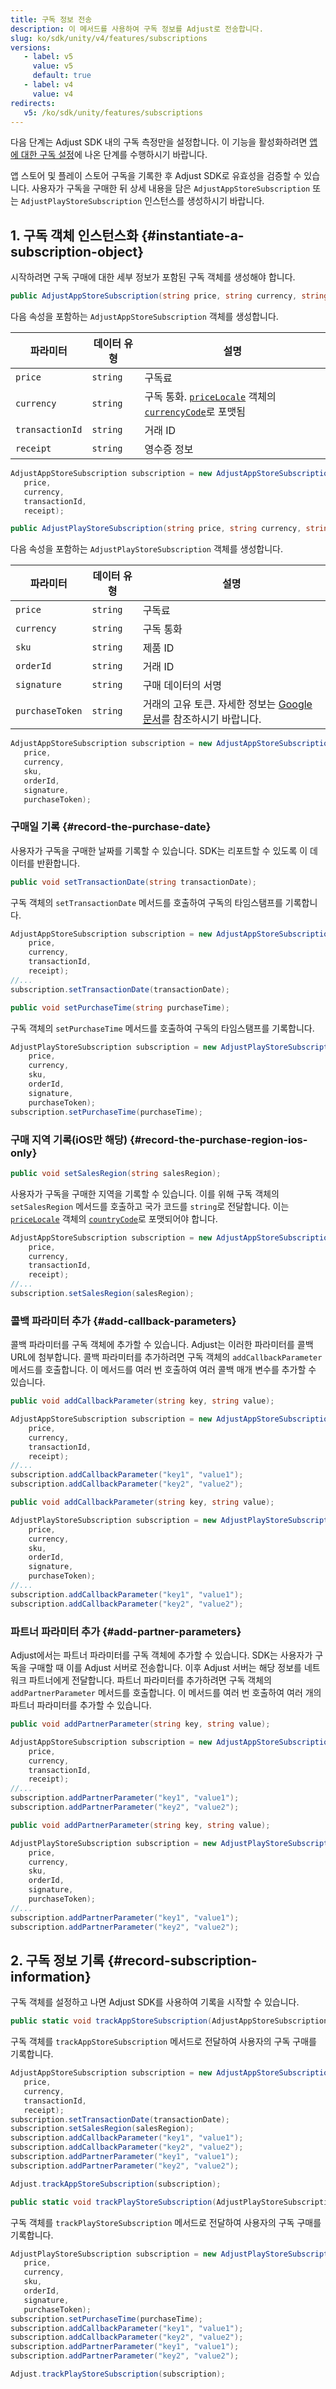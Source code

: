 ```yaml
---
title: 구독 정보 전송
description: 이 메서드를 사용하여 구독 정보를 Adjust로 전송합니다.
slug: ko/sdk/unity/v4/features/subscriptions
versions:
   - label: v5
     value: v5
     default: true
   - label: v4
     value: v4
redirects:
   v5: /ko/sdk/unity/features/subscriptions
---
```


<Callout type="important">

다음 단계는 Adjust SDK 내의 구독 측정만을 설정합니다. 이 기능을 활성화하려면 [앱에 대한 구독 설정](https://help.adjust.com/ko/article/set-up-subscriptions-for-your-app)에 나온 단계를 수행하시기 바랍니다.

</Callout>

앱 스토어 및 플레이 스토어 구독을 기록한 후 Adjust SDK로 유효성을 검증할 수 있습니다. 사용자가 구독을 구매한 뒤 상세 내용을 담은 `AdjustAppStoreSubscription` 또는 `AdjustPlayStoreSubscription` 인스턴스를 생성하시기 바랍니다.

## 1\. 구독 객체 인스턴스화 {#instantiate-a-subscription-object}

시작하려면 구독 구매에 대한 세부 정보가 포함된 구독 객체를 생성해야 합니다.

<Tabs>
<Tab title="App Store" sync="appstore" icon="PlatformIos"> <CodeBlock title="메서드 서명">

```cs
public AdjustAppStoreSubscription(string price, string currency, string transactionId, string receipt)
```

</CodeBlock>

다음 속성을 포함하는 `AdjustAppStoreSubscription` 객체를 생성합니다.

| 파라미터        | 데이터 유형 | 설명                                                                                                                                                                                                                                                          |
| --------------- | ----------- | ------------------------------------------------------------------------------------------------------------------------------------------------------------------------------------------------------------------------------------------------------------- |
| `price`         | `string`    | 구독료                                                                                                                                                                                                                                                        |
| `currency`      | `string`    | 구독 통화. [`priceLocale`](https://developer.apple.com/documentation/foundation/nslocale/1642836-currencycode?language=objc) 객체의 [`currencyCode`](https://developer.apple.com/documentation/storekit/skproduct/1506145-pricelocale?language=objc)로 포맷됨 |
| `transactionId` | `string`    | 거래 ID                                                                                                                                                                                                                                                       |
| `receipt`       | `string`    | 영수증 정보                                                                                                                                                                                                                                                   |

```cs
AdjustAppStoreSubscription subscription = new AdjustAppStoreSubscription(
   price,
   currency,
   transactionId,
   receipt);
```

</Tab>
<Tab title="Play Store" sync="playstore" icon="PlatformGooglePlay"> <CodeBlock title="메서드 서명">

```cs
public AdjustPlayStoreSubscription(string price, string currency, string sku, string orderId, string signature, string purchaseToken)
```

</CodeBlock>

다음 속성을 포함하는 `AdjustPlayStoreSubscription` 객체를 생성합니다.

| 파라미터        | 데이터 유형 | 설명                                                                                                                                                                      |
| --------------- | ----------- | ------------------------------------------------------------------------------------------------------------------------------------------------------------------------- |
| `price`         | `string`    | 구독료                                                                                                                                                                    |
| `currency`      | `string`    | 구독 통화                                                                                                                                                                 |
| `sku`           | `string`    | 제품 ID                                                                                                                                                                   |
| `orderId`       | `string`    | 거래 ID                                                                                                                                                                   |
| `signature`     | `string`    | 구매 데이터의 서명                                                                                                                                                        |
| `purchaseToken` | `string`    | 거래의 고유 토큰. 자세한 정보는 [Google 문서](<https://developer.android.com/reference/com/android/billingclient/api/Purchase#getPurchaseToken()>)를 참조하시기 바랍니다. |

```cs
AdjustAppStoreSubscription subscription = new AdjustAppStoreSubscription(
   price,
   currency,
   sku,
   orderId,
   signature,
   purchaseToken);
```

</Tab>
</Tabs>

### 구매일 기록 {#record-the-purchase-date}

사용자가 구독을 구매한 날짜를 기록할 수 있습니다. SDK는 리포트할 수 있도록 이 데이터를 반환합니다.

<Tabs>
<Tab title="App Store" sync="appstore" icon="PlatformIos"> <CodeBlock title="메서드 서명">

```cs
public void setTransactionDate(string transactionDate);
```

</CodeBlock>

구독 객체의 `setTransactionDate` 메서드를 호출하여 구독의 타임스탬프를 기록합니다.

```cs
AdjustAppStoreSubscription subscription = new AdjustAppStoreSubscription(
    price,
    currency,
    transactionId,
    receipt);
//...
subscription.setTransactionDate(transactionDate);
```

</Tab>
<Tab title="Play Store" sync="playstore" icon="PlatformGooglePlay"> <CodeBlock title="메서드 서명">

```cs
public void setPurchaseTime(string purchaseTime);
```

</CodeBlock>

구독 객체의 `setPurchaseTime` 메서드를 호출하여 구독의 타임스탬프를 기록합니다.

```cs
AdjustPlayStoreSubscription subscription = new AdjustPlayStoreSubscription(
    price,
    currency,
    sku,
    orderId,
    signature,
    purchaseToken);
subscription.setPurchaseTime(purchaseTime);
```

</Tab>
</Tabs>

### 구매 지역 기록\(iOS만 해당\) {#record-the-purchase-region-ios-only}

<CodeBlock title="메서드 서명">

```cs
public void setSalesRegion(string salesRegion);
```

</CodeBlock>

사용자가 구독을 구매한 지역을 기록할 수 있습니다. 이를 위해 구독 객체의 `setSalesRegion` 메서드를 호출하고 국가 코드를 `string`로 전달합니다. 이는 [`priceLocale`](https://developer.apple.com/documentation/foundation/nslocale/1643060-countrycode?language=swift) 객체의 [`countryCode`](https://developer.apple.com/documentation/storekit/skproduct/1506145-pricelocale?language=swift)로 포맷되어야 합니다.

```cs
AdjustAppStoreSubscription subscription = new AdjustAppStoreSubscription(
    price,
    currency,
    transactionId,
    receipt);
//...
subscription.setSalesRegion(salesRegion);
```

### 콜백 파라미터 추가 {#add-callback-parameters}

콜백 파라미터를 구독 객체에 추가할 수 있습니다. Adjust는 이러한 파라미터를 콜백 URL에 첨부합니다. 콜백 파라미터를 추가하려면 구독 객체의 `addCallbackParameter` 메서드를 호출합니다. 이 메서드를 여러 번 호출하여 여러 콜백 매개 변수를 추가할 수 있습니다.

<Tabs>
<Tab title="App Store" sync="appstore" icon="PlatformIos"> <CodeBlock title="메서드 서명">

```cs
public void addCallbackParameter(string key, string value);
```

</CodeBlock>

```cs
AdjustAppStoreSubscription subscription = new AdjustAppStoreSubscription(
    price,
    currency,
    transactionId,
    receipt);
//...
subscription.addCallbackParameter("key1", "value1");
subscription.addCallbackParameter("key2", "value2");
```

</Tab>
<Tab title="Play Store" sync="playstore" icon="PlatformGooglePlay"> <CodeBlock title="메서드 서명">

```cs
public void addCallbackParameter(string key, string value);
```

</CodeBlock>

```cs
AdjustPlayStoreSubscription subscription = new AdjustPlayStoreSubscription(
    price,
    currency,
    sku,
    orderId,
    signature,
    purchaseToken);
//...
subscription.addCallbackParameter("key1", "value1");
subscription.addCallbackParameter("key2", "value2");
```

</Tab>
</Tabs>

### 파트너 파라미터 추가 {#add-partner-parameters}

Adjust에서는 파트너 파라미터를 구독 객체에 추가할 수 있습니다. SDK는 사용자가 구독을 구매할 때 이를 Adjust 서버로 전송합니다. 이후 Adjust 서버는 해당 정보를 네트워크 파트너에게 전달합니다. 파트너 파라미터를 추가하려면 구독 객체의 `addPartnerParameter` 메서드를 호출합니다. 이 메서드를 여러 번 호출하여 여러 개의 파트너 파라미터를 추가할 수 있습니다.

<Tabs>
<Tab title="App Store" sync="appstore" icon="PlatformIos"> <CodeBlock title="메서드 서명">

```cs
public void addPartnerParameter(string key, string value);
```

</CodeBlock>

```cs
AdjustAppStoreSubscription subscription = new AdjustAppStoreSubscription(
    price,
    currency,
    transactionId,
    receipt);
//...
subscription.addPartnerParameter("key1", "value1");
subscription.addPartnerParameter("key2", "value2");
```

</Tab>
<Tab title="Play Store" sync="playstore" icon="PlatformGooglePlay"> <CodeBlock title="메서드 서명">

```cs
public void addPartnerParameter(string key, string value);
```

</CodeBlock>

```cs
AdjustPlayStoreSubscription subscription = new AdjustPlayStoreSubscription(
    price,
    currency,
    sku,
    orderId,
    signature,
    purchaseToken);
//...
subscription.addPartnerParameter("key1", "value1");
subscription.addPartnerParameter("key2", "value2");
```

</Tab>
</Tabs>

## 2\. 구독 정보 기록 {#record-subscription-information}

구독 객체를 설정하고 나면 Adjust SDK를 사용하여 기록을 시작할 수 있습니다.

<Tabs>
<Tab title="App Store" sync="appstore" icon="PlatformIos"> <CodeBlock title="메서드 서명">

```cs
public static void trackAppStoreSubscription(AdjustAppStoreSubscription subscription);
```

</CodeBlock>

구독 객체를 `trackAppStoreSubscription` 메서드로 전달하여 사용자의 구독 구매를 기록합니다.

```cs
AdjustAppStoreSubscription subscription = new AdjustAppStoreSubscription(
   price,
   currency,
   transactionId,
   receipt);
subscription.setTransactionDate(transactionDate);
subscription.setSalesRegion(salesRegion);
subscription.addCallbackParameter("key1", "value1");
subscription.addCallbackParameter("key2", "value2");
subscription.addPartnerParameter("key1", "value1");
subscription.addPartnerParameter("key2", "value2");

Adjust.trackAppStoreSubscription(subscription);
```

</Tab>
<Tab title="Play Store" sync="playstore" icon="PlatformGooglePlay"> <CodeBlock title="메서드 서명">

```cs
public static void trackPlayStoreSubscription(AdjustPlayStoreSubscription subscription);
```

</CodeBlock>

구독 객체를 `trackPlayStoreSubscription` 메서드로 전달하여 사용자의 구독 구매를 기록합니다.

```cs
AdjustPlayStoreSubscription subscription = new AdjustPlayStoreSubscription(
   price,
   currency,
   sku,
   orderId,
   signature,
   purchaseToken);
subscription.setPurchaseTime(purchaseTime);
subscription.addCallbackParameter("key1", "value1");
subscription.addCallbackParameter("key2", "value2");
subscription.addPartnerParameter("key1", "value1");
subscription.addPartnerParameter("key2", "value2");

Adjust.trackPlayStoreSubscription(subscription);
```

</Tab>
</Tabs>
